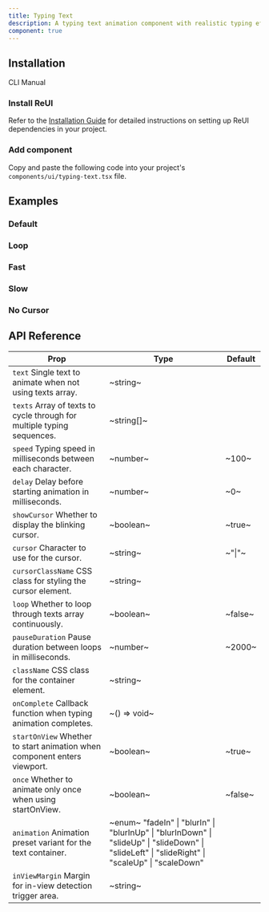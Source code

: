 ```yaml
---
title: Typing Text
description: A typing text animation component with realistic typing effects and customizable cursor.
component: true
---
```


## Installation

<Tabs defaultValue="cli">

<TabsList>
  <TabsTrigger value="cli">CLI</TabsTrigger>
  <TabsTrigger value="manual">Manual</TabsTrigger>
</TabsList>

<TabsContent value="cli">
  <CliCommands name="typing-text" />
</TabsContent>

<TabsContent value="manual">    
<Steps>

### Install ReUI

Refer to the [Installation Guide](/docs/installation) for detailed instructions on setting up ReUI dependencies in your project.

### Add component

Copy and paste the following code into your project's `components/ui/typing-text.tsx` file.

<ComponentPreview name="typing-text" />

</Steps>

</TabsContent>

</Tabs>

## Examples

### Default

<ExamplePreview path="typing-text/default" />

### Loop

<ExamplePreview path="typing-text/loop" />

### Fast

<ExamplePreview path="typing-text/fast" />

### Slow

<ExamplePreview path="typing-text/slow" />

### No Cursor

<ExamplePreview path="typing-text/no-cursor" />

## API Reference

| **Prop**                                                                                            | **Type**                                                                                                                                                                      | **Default** |
| --------------------------------------------------------------------------------------------------- | ----------------------------------------------------------------------------------------------------------------------------------------------------------------------------- | ----------- |
| `text` <PopoverInfo>Single text to animate when not using texts array.</PopoverInfo>                | ~string~                                                                                                                                                                      | <Na/>       |
| `texts` <PopoverInfo>Array of texts to cycle through for multiple typing sequences.</PopoverInfo>   | ~string[]~                                                                                                                                                                    | <Na/>       |
| `speed` <PopoverInfo>Typing speed in milliseconds between each character.</PopoverInfo>             | ~number~                                                                                                                                                                      | ~100~       |
| `delay` <PopoverInfo>Delay before starting animation in milliseconds.</PopoverInfo>                 | ~number~                                                                                                                                                                      | ~0~         |
| `showCursor` <PopoverInfo>Whether to display the blinking cursor.</PopoverInfo>                     | ~boolean~                                                                                                                                                                     | ~true~      |
| `cursor` <PopoverInfo>Character to use for the cursor.</PopoverInfo>                                | ~string~                                                                                                                                                                      | ~"\|"~      |
| `cursorClassName` <PopoverInfo>CSS class for styling the cursor element.</PopoverInfo>              | ~string~                                                                                                                                                                      | <Na/>       |
| `loop` <PopoverInfo>Whether to loop through texts array continuously.</PopoverInfo>                 | ~boolean~                                                                                                                                                                     | ~false~     |
| `pauseDuration` <PopoverInfo>Pause duration between loops in milliseconds.</PopoverInfo>            | ~number~                                                                                                                                                                      | ~2000~      |
| `className` <PopoverInfo>CSS class for the container element.</PopoverInfo>                         | ~string~                                                                                                                                                                      | <Na/>       |
| `onComplete` <PopoverInfo>Callback function when typing animation completes.</PopoverInfo>          | ~() => void~                                                                                                                                                                  | <Na/>       |
| `startOnView` <PopoverInfo>Whether to start animation when component enters viewport.</PopoverInfo> | ~boolean~                                                                                                                                                                     | ~true~      |
| `once` <PopoverInfo>Whether to animate only once when using startOnView.</PopoverInfo>              | ~boolean~                                                                                                                                                                     | ~false~     |
| `animation` <PopoverInfo>Animation preset variant for the text container.</PopoverInfo>             | ~enum~ <PopoverInfo> "fadeIn" \| "blurIn" \| "blurInUp" \| "blurInDown" \| "slideUp" \| "slideDown" \| "slideLeft" \| "slideRight" \| "scaleUp" \| "scaleDown" </PopoverInfo> | <Na/>       |
| `inViewMargin` <PopoverInfo>Margin for in-view detection trigger area.</PopoverInfo>                | ~string~                                                                                                                                                                      | <Na/>       |
